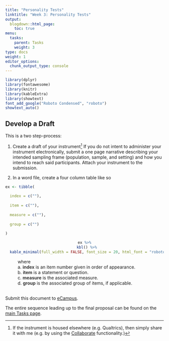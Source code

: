 ```yaml
---
title: "Personality Tests"
linktitle: "Week 3: Personality Tests"
output:
  blogdown::html_page:
    toc: true
menu:
  tasks:
    parent: Tasks
    weight: 3
type: docs
weight: 1
editor_options: 
  chunk_output_type: console
---
```


```r
library(dplyr)
library(fontawesome)
library(knitr)
library(kableExtra)
library(showtext)
font_add_google("Roboto Condensed", "roboto")
showtext_auto()
```

## Develop a Draft

This is a two step-process:

1. Create a draft of your instrument^[If the instrument is housed elsewhere (e.g. Qualtrics), then simply share it with me (e.g. by using the [Collaborate]("https://www.qualtrics.com/support/survey-platform/my-projects/sharing-a-project/") functionality.)] If you do not intent to administer your instrument electronically, submit a one page narrative describing your intended sampling frame (population, sample, and setting) and how you intend to reach said participants. Attach your instrument to the submission.

2. In a word file, create a four column table like so

```r
ex <- tibble(
  
  index = c(""),
  
  item = c(""),
  
  measure = c(""),
  
  group = c("")
   
)
```

<center>
```r
ex %>%
  kbl() %>%
  kable_minimal(full_width = FALSE, font_size = 20, html_font = "roboto")
```
</center>

|           where 

|           a. <span style="font-weight:bold; color:#343434">index</span> is an item number given in order of appearance.
|           b. <span style="font-weight:bold; color:#343434">item</span> is a statement or question.
|           c. <span style="font-weight:bold; color:#343434">measure</span> is the associated measure.
|           d. <span style="font-weight:bold; color:#343434">group</span> is the associated group of items, if applicable.<br><br>

Submit this document to [eCampus]("https://ecampus.wvu.edu/"){target="_blank"}.

The entire sequence leading up to the final proposal can be found on the [main Tasks page](/tasks/#final-proposal). 

